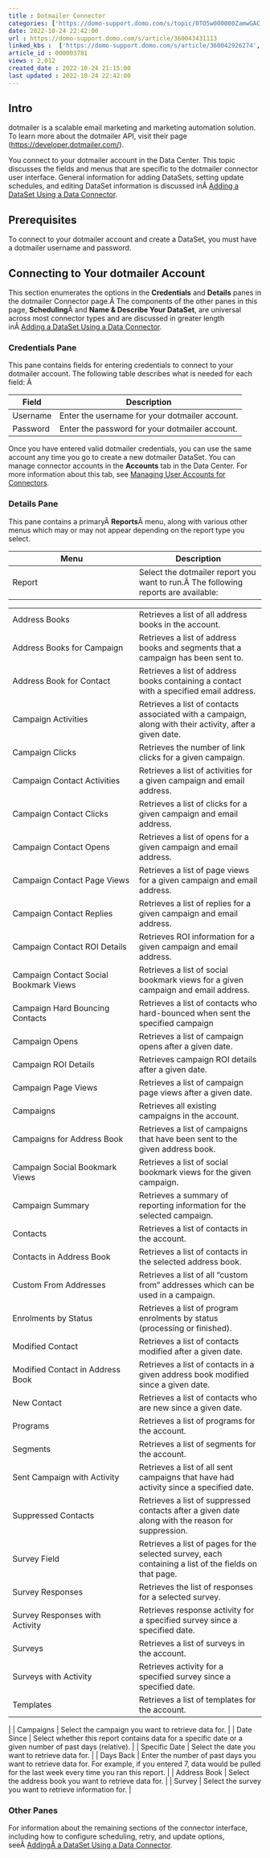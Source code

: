 ```yaml
---
title : Dotmailer Connector
categories: ['https://domo-support.domo.com/s/topic/0TO5w000000ZamwGAC']
date: 2022-10-24 22:42:00
url : https://domo-support.domo.com/s/article/360043431113
linked_kbs :  ['https://domo-support.domo.com/s/article/360042926274', 'https://domo-support.domo.com/s/knowledge-base', 'https://domo-support.domo.com/s/article/360042925494', 'https://domo-support.domo.com/s/article/360043431113', 'https://domo-support.domo.com/s/article/360043429953', 'https://domo-support.domo.com/s/article/360042926054', 'https://domo-support.domo.com/s/article/360043429933', 'https://domo-support.domo.com/s/article/360043429693', 'https://domo-support.domo.com/s/topic/0TO5w000000ZamwGAC', 'https://domo-support.domo.com/s/article/360043429913']
article_id : 000003781
views : 2,012
created_date : 2022-10-24 21:15:00
last updated : 2022-10-24 22:42:00
---
```




Intro
-----


dotmailer is a scalable email marketing and marketing automation solution. To learn more about the dotmailer API, visit their page ([https://developer.dotmailer.com/](https://developer.dotmailer.com/ "https://developer.dotmailer.com/")).  


You connect to your dotmailer account in the Data Center. This topic discusses the fields and menus that are specific to the dotmailer connector user interface. General information for adding DataSets, setting update schedules, and editing DataSet information is discussed inÂ [Adding a DataSet Using a Data Connector](..\adding_a_dataset_using_a_connector\index.html "Adding a DataSet Using a Data Connector").


Prerequisites
-------------


To connect to your dotmailer account and create a DataSet, you must have a dotmailer username and password.


Connecting to Your dotmailer Account
------------------------------------


This section enumerates the options in the **Credentials** and **Details** panes in the dotmailer Connector page.Â The components of the other panes in this page, **Scheduling**Â and **Name & Describe Your DataSet**, are universal across most connector types and are discussed in greater length inÂ [Adding a DataSet Using a Data Connector](..\adding_a_dataset_using_a_connector\index.html "Adding a DataSet Using a Data Connector").


### Credentials Pane


This pane contains fields for entering credentials to connect to your dotmailer account. The following table describes what is needed for each field: Â 




| Field | Description |
| --- | --- |
| Username | Enter the username for your dotmailer account. |
| Password | Enter the password for your dotmailer account. |


Once you have entered valid dotmailer credentials, you can use the same account any time you go to create a new dotmailer DataSet. You can manage connector accounts in the **Accounts** tab in the Data Center. For more information about this tab, see [Managing User Accounts for Connectors](..\managing_user_accounts_for_connectors\index.html "Managing User Accounts for Connectors").


### Details Pane


This pane contains a primaryÂ **Reports**Â menu, along with various other menus which may or may not appear depending on the report type you select.




| Menu | Description |
| --- | --- |
| Report | Select the dotmailer report you want to run.Â The following reports are available:

|  |  |
| --- | --- |
| Address Books | Retrieves a list of all address books in the account. |
| Address Books for Campaign | Retrieves a list of address books and segments that a campaign has been sent to. |
| Address Book for Contact | Retrieves a list of address books containing a contact with a specified email address. |
| Campaign Activities | Retrieves a list of contacts associated with a campaign, along with their activity, after a given date. |
| Campaign Clicks | Retrieves the number of link clicks for a given campaign. |
| Campaign Contact Activities | Retrieves a list of activities for a given campaign and email address. |
| Campaign Contact Clicks | Retrieves a list of clicks for a given campaign and email address. |
| Campaign Contact Opens | Retrieves a list of opens for a given campaign and email address. |
| Campaign Contact Page Views | Retrieves a list of page views for a given campaign and email address. |
| Campaign Contact Replies | Retrieves a list of replies for a given campaign and email address. |
| Campaign Contact ROI Details | Retrieves ROI information for a given campaign and email address. |
| Campaign Contact Social Bookmark Views | Retrieves a list of social bookmark views for a given campaign and email address. |
| Campaign Hard Bouncing Contacts | Retrieves a list of contacts who hard-bounced when sent the specified campaign |
| Campaign Opens | Retrieves a list of campaign opens after a given date. |
| Campaign ROI Details | Retrieves campaign ROI details after a given date. |
| Campaign Page Views | Retrieves a list of campaign page views after a given date. |
| Campaigns | Retrieves all existing campaigns in the account. |
| Campaigns for Address Book | Retrieves a list of campaigns that have been sent to the given address book. |
| Campaign Social Bookmark Views | Retrieves a list of social bookmark views for the given campaign. |
| Campaign Summary | Retrieves a summary of reporting information for the selected campaign. |
| Contacts | Retrieves a list of contacts in the account. |
| Contacts in Address Book | Retrieves a list of contacts in the selected address book. |
| Custom From Addresses | Retrieves a list of all "custom from" addresses which can be used in a campaign. |
| Enrolments by Status | Retrieves a list of program enrolments by status (processing or finished). |
| Modified Contact | Retrieves a list of contacts modified after a given date. |
| Modified Contact in Address Book | Retrieves a list of contacts in a given address book modified since a given date. |
| New Contact | Retrieves a list of contacts who are new since a given date. |
| Programs | Retrieves a list of programs for the account. |
| Segments | Retrieves a list of segments for the account. |
| Sent Campaign with Activity | Retrieves a list of all sent campaigns that have had activity since a specified date. |
| Suppressed Contacts | Retrieves a list of suppressed contacts after a given date along with the reason for suppression. |
| Survey Field | Retrieves a list of pages for the selected survey, each containing a list of the fields on that page. |
| Survey Responses | Retrieves the list of responses for a selected survey. |
| Survey Responses with Activity | Retrieves response activity for a specified survey since a specified date. |
| Surveys | Retrieves a list of surveys in the account. |
| Surveys with Activity | Retrieves activity for a specified survey since a specified date. |
| Templates | Retrieves a list of templates for the account. |

 |
| Campaigns | Select the campaign you want to retrieve data for. |
| Date Since | Select whether this report contains data for a specific date or a given number of past days (relative). |
| Specific Date | Select the date you want to retrieve data for. |
| Days Back | Enter the number of past days you want to retrieve data for. For example, if you entered 7, data would be pulled for the last week every time you ran this report. |
| Address Book | Select the address book you want to retrieve data for. |
| Survey | Select the survey you want to retrieve information for. |


### Other Panes


For information about the remaining sections of the connector interface, including how to configure scheduling, retry, and update options, seeÂ [AddingÂ a DataSet Using a Data Connector](..\adding_a_dataset_using_a_connector\index.html "Adding a DataSet Using a Data Connector").